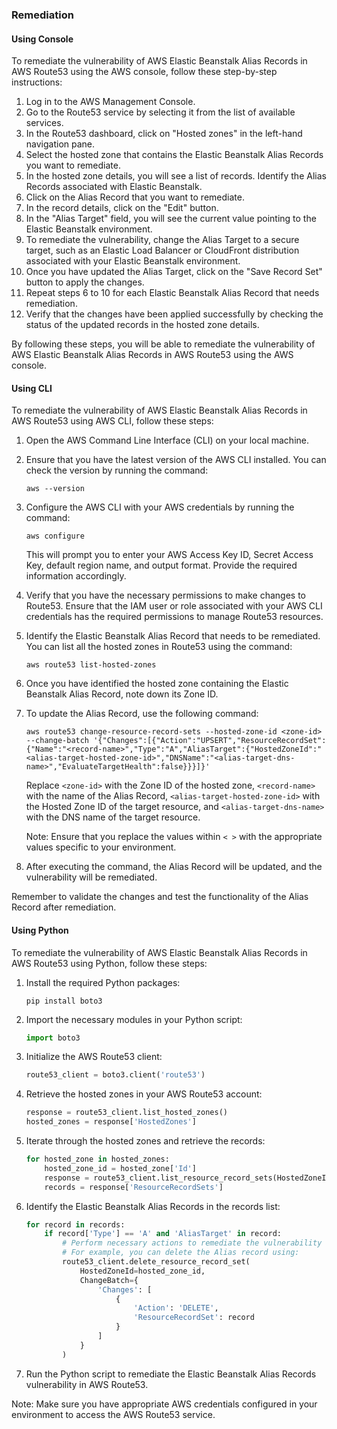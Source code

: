 ### Remediation

#### Using Console

To remediate the vulnerability of AWS Elastic Beanstalk Alias Records in AWS Route53 using the AWS console, follow these step-by-step instructions:

1. Log in to the AWS Management Console.
2. Go to the Route53 service by selecting it from the list of available services.
3. In the Route53 dashboard, click on "Hosted zones" in the left-hand navigation pane.
4. Select the hosted zone that contains the Elastic Beanstalk Alias Records you want to remediate.
5. In the hosted zone details, you will see a list of records. Identify the Alias Records associated with Elastic Beanstalk.
6. Click on the Alias Record that you want to remediate.
7. In the record details, click on the "Edit" button.
8. In the "Alias Target" field, you will see the current value pointing to the Elastic Beanstalk environment.
9. To remediate the vulnerability, change the Alias Target to a secure target, such as an Elastic Load Balancer or CloudFront distribution associated with your Elastic Beanstalk environment.
10. Once you have updated the Alias Target, click on the "Save Record Set" button to apply the changes.
11. Repeat steps 6 to 10 for each Elastic Beanstalk Alias Record that needs remediation.
12. Verify that the changes have been applied successfully by checking the status of the updated records in the hosted zone details.

By following these steps, you will be able to remediate the vulnerability of AWS Elastic Beanstalk Alias Records in AWS Route53 using the AWS console.

#### Using CLI

To remediate the vulnerability of AWS Elastic Beanstalk Alias Records in AWS Route53 using AWS CLI, follow these steps:

1. Open the AWS Command Line Interface (CLI) on your local machine.

2. Ensure that you have the latest version of the AWS CLI installed. You can check the version by running the command:
   ```
   aws --version
   ```

3. Configure the AWS CLI with your AWS credentials by running the command:
   ```
   aws configure
   ```
   This will prompt you to enter your AWS Access Key ID, Secret Access Key, default region name, and output format. Provide the required information accordingly.

4. Verify that you have the necessary permissions to make changes to Route53. Ensure that the IAM user or role associated with your AWS CLI credentials has the required permissions to manage Route53 resources.

5. Identify the Elastic Beanstalk Alias Record that needs to be remediated. You can list all the hosted zones in Route53 using the command:
   ```
   aws route53 list-hosted-zones
   ```

6. Once you have identified the hosted zone containing the Elastic Beanstalk Alias Record, note down its Zone ID.

7. To update the Alias Record, use the following command:
   ```
   aws route53 change-resource-record-sets --hosted-zone-id <zone-id> --change-batch '{"Changes":[{"Action":"UPSERT","ResourceRecordSet":{"Name":"<record-name>","Type":"A","AliasTarget":{"HostedZoneId":"<alias-target-hosted-zone-id>","DNSName":"<alias-target-dns-name>","EvaluateTargetHealth":false}}}]}' 
   ```
   Replace `<zone-id>` with the Zone ID of the hosted zone, `<record-name>` with the name of the Alias Record, `<alias-target-hosted-zone-id>` with the Hosted Zone ID of the target resource, and `<alias-target-dns-name>` with the DNS name of the target resource.

   Note: Ensure that you replace the values within `< >` with the appropriate values specific to your environment.

8. After executing the command, the Alias Record will be updated, and the vulnerability will be remediated.

Remember to validate the changes and test the functionality of the Alias Record after remediation.

#### Using Python

To remediate the vulnerability of AWS Elastic Beanstalk Alias Records in AWS Route53 using Python, follow these steps:

1. Install the required Python packages:
   ```
   pip install boto3
   ```

2. Import the necessary modules in your Python script:
   ```python
   import boto3
   ```

3. Initialize the AWS Route53 client:
   ```python
   route53_client = boto3.client('route53')
   ```

4. Retrieve the hosted zones in your AWS Route53 account:
   ```python
   response = route53_client.list_hosted_zones()
   hosted_zones = response['HostedZones']
   ```

5. Iterate through the hosted zones and retrieve the records:
   ```python
   for hosted_zone in hosted_zones:
       hosted_zone_id = hosted_zone['Id']
       response = route53_client.list_resource_record_sets(HostedZoneId=hosted_zone_id)
       records = response['ResourceRecordSets']
   ```

6. Identify the Elastic Beanstalk Alias Records in the records list:
   ```python
   for record in records:
       if record['Type'] == 'A' and 'AliasTarget' in record:
           # Perform necessary actions to remediate the vulnerability
           # For example, you can delete the Alias record using:
           route53_client.delete_resource_record_set(
               HostedZoneId=hosted_zone_id,
               ChangeBatch={
                   'Changes': [
                       {
                           'Action': 'DELETE',
                           'ResourceRecordSet': record
                       }
                   ]
               }
           )
   ```

7. Run the Python script to remediate the Elastic Beanstalk Alias Records vulnerability in AWS Route53.

Note: Make sure you have appropriate AWS credentials configured in your environment to access the AWS Route53 service.

